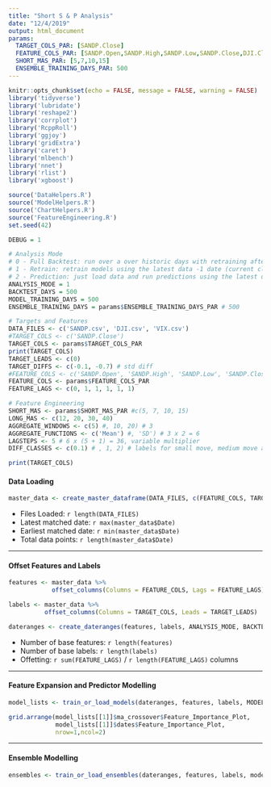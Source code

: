 ---
title: "Short S & P Analysis"
date: "12/4/2019"
output: html_document
params: 
  TARGET_COLS_PAR: [SANDP.Close]
  FEATURE_COLS_PAR: [SANDP.Open,SANDP.High,SANDP.Low,SANDP.Close,DJI.Close,VIX.Close]
  SHORT_MAS_PAR: [5,7,10,15]
  ENSEMBLE_TRAINING_DAYS_PAR: 500
---

```{r setup_analyisis, include=FALSE, results="hide"}
knitr::opts_chunk$set(echo = FALSE, message = FALSE, warning = FALSE)
library('tidyverse')
library('lubridate')
library('reshape2')
library('corrplot')
library('RcppRoll')
library('ggjoy')
library('gridExtra')
library('caret')
library('mlbench')
library('nnet')
library('rlist')
library('xgboost')

source('DataHelpers.R')
source('ModelHelpers.R')
source('ChartHelpers.R')
source('FeatureEngineering.R')
set.seed(42)
```

```{r Global Variables, include=FALSE, results='hide'}
DEBUG = 1

# Analysis Mode
# 0 - Full Backtest: run over a over historic days with retraining after every day
# 1 - Retrain: retrain models using the latest data -1 date (current close, max and min will be incorrect)
# 2 - Prediction: just load data and run predictions using the latest data
ANALYSIS_MODE = 1
BACKTEST_DAYS = 500
MODEL_TRAINING_DAYS = 500
ENSEMBLE_TRAINING_DAYS = params$ENSEMBLE_TRAINING_DAYS_PAR # 500

# Targets and Features
DATA_FILES <- c('SANDP.csv', 'DJI.csv', 'VIX.csv')
#TARGET_COLS <- c('SANDP.Close')
TARGET_COLS <- params$TARGET_COLS_PAR 
print(TARGET_COLS)
TARGET_LEADS <- c(0) 
TARGET_DIFFS <- c(-0.1, -0.7) # std diff
#FEATURE_COLS <- c('SANDP.Open', 'SANDP.High', 'SANDP.Low', 'SANDP.Close', 'DJI.Close', 'VIX.Close')
FEATURE_COLS <- params$FEATURE_COLS_PAR
FEATURE_LAGS <- c(0, 1, 1, 1, 1, 1) 

# Feature Engineering
SHORT_MAS <- params$SHORT_MAS_PAR #c(5, 7, 10, 15)
LONG_MAS <- c(12, 20, 30, 40)
AGGREGATE_WINDOWS <- c(5) #, 10, 20) # 3
AGGREGATE_FUNCTIONS <- c('Mean') #, 'SD') # 3 x 2 = 6
LAGSTEPS <- 5 # 6 x (5 + 1) = 36, variable multiplier
DIFF_CLASSES <- c(0.1) # , 1, 2) # labels for small move, medium move and large move

print(TARGET_COLS)
```

#### Data Loading
```{r Data Loading_analysis, results = "hide"}
master_data <- create_master_dataframe(DATA_FILES, c(FEATURE_COLS, TARGET_COLS))
```

* Files Loaded:  `r length(DATA_FILES)`
* Latest matched date: `r max(master_data$Date)`
* Earliest matched date: `r min(master_data$Date)`
* Total data points: `r length(master_data$Date)`

----

#### Offset Features and Labels
```{r Offsetting, results = 'hide'}
features <- master_data %>% 
            offset_columns(Columns = FEATURE_COLS, Lags = FEATURE_LAGS)

labels <- master_data %>% 
          offset_columns(Columns = TARGET_COLS, Leads = TARGET_LEADS)

dateranges <- create_dateranges(features, labels, ANALYSIS_MODE, BACKTEST_DAYS, MODEL_TRAINING_DAYS, ENSEMBLE_TRAINING_DAYS)
```

* Number of base features:  `r length(features)`
* Number of base labels:  `r length(labels)`
* Offetting:  `r sum(FEATURE_LAGS)` / `r length(FEATURE_LAGS)` columns

----

#### Feature Expansion and Predictor Modelling
```{r train or load models, fig.width = 12, fig.height = 4}

model_lists <- train_or_load_models(dateranges, features, labels, MODEL_TRAINING_DAYS)

grid.arrange(model_lists[[1]]$ma_crossover$Feature_Importance_Plot, 
             model_lists[[1]]$dates$Feature_Importance_Plot, 
             nrow=1,ncol=2)
```

----

#### Ensemble Modelling
```{r train or load ensembles, fig.width = 12, fig.height = 4}

ensembles <- train_or_load_ensembles(dateranges, features, labels, model_lists, ENSEMBLE_TRAINING_DAYS)

```